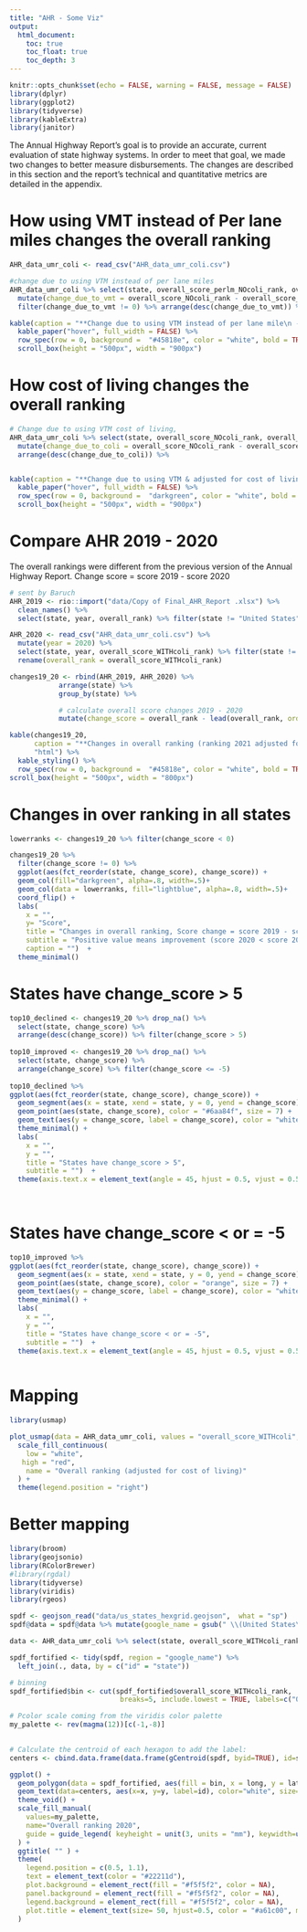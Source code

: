 ```yaml
---
title: "AHR - Some Viz"
output:
  html_document:
    toc: true
    toc_float: true
    toc_depth: 3
---
```


```r
knitr::opts_chunk$set(echo = FALSE, warning = FALSE, message = FALSE)
library(dplyr)
library(ggplot2)
library(tidyverse)
library(kableExtra)
library(janitor)
```

The Annual Highway Report’s goal is to provide an accurate, current evaluation of state highway systems. In order to meet that goal, we made two changes to better measure disbursements. The changes are described in this section and the report’s technical and quantitative metrics are detailed in the appendix.

# How using VMT instead of Per lane miles changes the overall ranking

```r
AHR_data_umr_coli <- read_csv("AHR_data_umr_coli.csv") 

#change due to using VTM instead of per lane miles
AHR_data_umr_coli %>% select(state, overall_score_perlm_NOcoli_rank, overall_score_NOcoli_rank) %>% 
  mutate(change_due_to_vmt = overall_score_NOcoli_rank - overall_score_perlm_NOcoli_rank) %>% 
  filter(change_due_to_vmt != 0) %>% arrange(desc(change_due_to_vmt)) %>% 

kable(caption = "**Change due to using VTM instead of per lane mile\n - Not adjusted for cost of living**", row.names = FALSE) %>% 
  kable_paper("hover", full_width = FALSE) %>% 
  row_spec(row = 0, background =  "#45818e", color = "white", bold = TRUE) %>% 
  scroll_box(height = "500px", width = "900px") 

```

# How cost of living changes the overall ranking
```r
# Change due to using VTM cost of living, 
AHR_data_umr_coli %>% select(state, overall_score_NOcoli_rank, overall_score_WITHcoli_rank, coli_index) %>% 
  mutate(change_due_to_coli = overall_score_NOcoli_rank - overall_score_WITHcoli_rank) %>% 
  arrange(desc(change_due_to_coli)) %>% 


kable(caption = "**Change due to using VTM & adjusted for cost of living**", row.names = FALSE) %>% 
  kable_paper("hover", full_width = FALSE) %>% 
  row_spec(row = 0, background =  "darkgreen", color = "white", bold = TRUE) %>% 
  scroll_box(height = "500px", width = "900px") 
```

# Compare AHR 2019 - 2020

The overall rankings were different from the previous version of the Annual Highway Report. 
Change score = score 2019 - score 2020
```r
# sent by Baruch
AHR_2019 <- rio::import("data/Copy of Final_AHR_Report .xlsx") %>% 
  clean_names() %>% 
  select(state, year, overall_rank) %>% filter(state != "United States")

AHR_2020 <- read_csv("AHR_data_umr_coli.csv") %>% 
  mutate(year = 2020) %>% 
  select(state, year, overall_score_WITHcoli_rank) %>% filter(state != "United States") %>% 
  rename(overall_rank = overall_score_WITHcoli_rank)

changes19_20 <- rbind(AHR_2019, AHR_2020) %>% 
            arrange(state) %>% 
            group_by(state) %>%

            # calculate overall score changes 2019 - 2020
            mutate(change_score = overall_rank - lead(overall_rank, order_by = year)) 

kable(changes19_20,
      caption = "**Changes in overall ranking (ranking 2021 adjusted for cost of living). Change score = score 2019 - score 2020**",
      "html") %>%
  kable_styling() %>% 
  row_spec(row = 0, background =  "#45818e", color = "white", bold = TRUE) %>% 
scroll_box(height = "500px", width = "800px") 
```

# Changes in over ranking in all states
```r
lowerranks <- changes19_20 %>% filter(change_score < 0)

changes19_20 %>%
  filter(change_score != 0) %>%
  ggplot(aes(fct_reorder(state, change_score), change_score)) +
  geom_col(fill="darkgreen", alpha=.8, width=.5)+
  geom_col(data = lowerranks, fill="lightblue", alpha=.8, width=.5)+
  coord_flip() +
  labs(
    x = "",
    y= "Score",
    title = "Changes in overall ranking, Score change = score 2019 - score 2020",
    subtitle = "Positive value means improvement (score 2020 < score 2019)",
    caption = "")  +
  theme_minimal()
```


# States have change_score > 5

```r
top10_declined <- changes19_20 %>% drop_na() %>%
  select(state, change_score) %>% 
  arrange(desc(change_score)) %>% filter(change_score > 5)
  
top10_improved <- changes19_20 %>% drop_na() %>%
  select(state, change_score) %>% 
  arrange(change_score) %>% filter(change_score <= -5)
  
top10_declined %>% 
ggplot(aes(fct_reorder(state, change_score), change_score)) +
  geom_segment(aes(x = state, xend = state, y = 0, yend = change_score), color = "grey") +
  geom_point(aes(state, change_score), color = "#6aa84f", size = 7) +
  geom_text(aes(y = change_score, label = change_score), color = "white", size = 3) +
  theme_minimal() +
  labs(
    x = "",
    y = "",
    title = "States have change_score > 5",
    subtitle = "")  +
  theme(axis.text.x = element_text(angle = 45, hjust = 0.5, vjust = 0.5)) 
  
  
```


# States have change_score < or = -5

```r
top10_improved %>% 
ggplot(aes(fct_reorder(state, change_score), change_score)) +
  geom_segment(aes(x = state, xend = state, y = 0, yend = change_score), color = "grey") +
  geom_point(aes(state, change_score), color = "orange", size = 7) +
  geom_text(aes(y = change_score, label = change_score), color = "white", size = 3) +
  theme_minimal() +
  labs(
    x = "",
    y = "",
    title = "States have change_score < or = -5",
    subtitle = "")  +
  theme(axis.text.x = element_text(angle = 45, hjust = 0.5, vjust = 0.5)) 
  
```


# Mapping

```r
library(usmap)

plot_usmap(data = AHR_data_umr_coli, values = "overall_score_WITHcoli", color = "gray") +
  scale_fill_continuous(
    low = "white", 
   high = "red", 
    name = "Overall ranking (adjusted for cost of living)"
  ) +
  theme(legend.position = "right")
```


# Better mapping

```r
library(broom)
library(geojsonio)
library(RColorBrewer)
#library(rgdal)
library(tidyverse)
library(viridis)
library(rgeos)

spdf <- geojson_read("data/us_states_hexgrid.geojson",  what = "sp")
spdf@data = spdf@data %>% mutate(google_name = gsub(" \\(United States\\)", "", google_name))

data <- AHR_data_umr_coli %>% select(state, overall_score_WITHcoli_rank)

spdf_fortified <- tidy(spdf, region = "google_name") %>% 
  left_join(., data, by = c("id" = "state"))

# binning
spdf_fortified$bin <- cut(spdf_fortified$overall_score_WITHcoli_rank, 
                           breaks=5, include.lowest = TRUE, labels=c("0-10", "10-20", "20-30", "30-40", "40-50"))

# Pcolor scale coming from the viridis color palette
my_palette <- rev(magma(12))[c(-1,-8)]
 

# Calculate the centroid of each hexagon to add the label:
centers <- cbind.data.frame(data.frame(gCentroid(spdf, byid=TRUE), id=spdf@data$iso3166_2))

ggplot() +
  geom_polygon(data = spdf_fortified, aes(fill = bin, x = long, y = lat, group = group) , size=0, alpha=0.9) +
  geom_text(data=centers, aes(x=x, y=y, label=id), color="white", size=3, alpha=0.6) +
  theme_void() +
  scale_fill_manual( 
    values=my_palette, 
    name="Overall ranking 2020", 
    guide = guide_legend( keyheight = unit(3, units = "mm"), keywidth=unit(12, units = "mm"), label.position = "bottom", title.position = 'top', nrow=1) 
  ) +
  ggtitle( "" ) +
  theme(
    legend.position = c(0.5, 1.1),
    text = element_text(color = "#22211d"),
    plot.background = element_rect(fill = "#f5f5f2", color = NA), 
    panel.background = element_rect(fill = "#f5f5f2", color = NA), 
    legend.background = element_rect(fill = "#f5f5f2", color = NA),
    plot.title = element_text(size= 50, hjust=0.5, color = "#a61c00", margin = margin(b = -0.1, t = 0.4, l = 2, unit = "cm")),
  )

```


